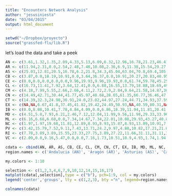 ```yaml
---
title: "Encounters Network Analysis"
author: "jesusiniesta"
date: "03/04/2015"
output: html_document
---
```


```r
setwd("~/Dropbox/proyecto")
source("grassfed-flu/lib.R")
```

let's load the data and take a peek

```r
AN <- c(3.61,1.32,1.35,2.09,4.33,5.13,6.09,6.32,12.96,16.78,21.23,46.41,46.5,33.7,97.63,239.33,304.45,262.86,230.23,179.96,135.33,76.17,47.09,30.34)
AR <- c(11.94,2.31,0.0,2.54,2.48,7.48,10.08,2.36,6.9,11.38,15.54,29.27,28.1,20.61,32.35,172.43,402.94,498.29,300.5,235.31,268.23,157.66,91.77,44.71)
AS <- c(25.03,12.81,20.5,16.78,6.2,21.8,34.3,45.04,63.04,70.8,69.4,105.44,92.87,189.87,270.8,467.97,514.88,439.96,284.2,183.82,142.01,101.22,121.59,90.25)
CB <- c(3.87,0.0,18.19,10.91,0.0,3.64,36.37,0.0,10.91,20.27,20.83,40.95,16.67,31.76,119.7,218.25,217.98,272.81,203.7,204.92,123.67,116.4,99.97,32.74)
CE <- c(0.0,0.0,0.0,0.0,0.0,9.96,19.93,9.96,19.93,0.0,61.74,59.78,45.25,34.53,72.32,96.43,239.12,139.48,259.04,132.59,59.78,39.85,31.76,10.59)
CL <- c(16.73,11.41,7.92,3.64,12.41,0.0,6.88,16.55,13.79,18.88,18.69,49.94,13.77,45.77,56.97,408.27,594.5,597.1,407.17,352.36,200.05,131.31,54.17,26.92)
CM <- c(4.18,7.99,5.55,2.66,2.66,4.11,2.72,2.9,2.84,9.64,21.58,14.87,30.81,39.17,166.44,352.05,399.88,448.14,371.26,293.65,193.8,172.7,113.49,36.82)
CN <- c(14.49,42.71,30.44,41.77,45.97,48.68,28.65,61.35,66.77,36.46,47.41,59.37,12.6,NA,109.18,186.97,217.88,280.41,225.26,263.88,253.38,203.87,265.1,205.33)
CT <- c(14.39,32.3,24.98,36.91,24.0,23.02,44.97,27.24,44.71,34.93,37.59,29.89,5.29,21.44,51.75,109.43,182.7,240.34,346.07,429.1,395.84,329.26,248.21,131.67)
EX <- c(NA,NA,6.67,41.8,37.45,41.82,19.42,24.49,50.93,NA,40.59,80.31,NA,27.35,165.61,267.62,488.33,511.86,377.02,202.69,236.82,146.8,70.94,50.25)
IB <- c(0.0,8.08,10.41,7.78,4.84,4.09,0.0,6.86,18.39,11.94,11.81,20.41,14.38,9.84,21.06,66.33,94.42,174.07,179.05,228.2,152.26,131.66,90.61,71.96)
MD <- c(4.51,5.8,7.93,6.21,2.46,7.12,12.04,11.99,9.56,11.98,29.33,33.96,32.9,51.16,77.17,170.88,256.65,289.86,215.12,116.0,92.1,70.86,36.56,25.77)
ML <- c(6.16,6.68,6.68,0.0,7.34,14.67,7.34,22.01,10.08,29.93,43.27,40.87,0.0,13.31,66.57,257.97,340.73,251.85,211.24,168.99,83.37,100.04,55.58,16.67)
NC <- c(1.97,1.97,19.68,11.81,12.89,8.93,8.93,15.87,8.93,13.89,10.91,7.94,7.94,19.84,80.25,124.84,338.84,318.04,321.01,338.84,261.56,255.62,127.81,109.98)
PV <- c(3.42,15.79,7.52,9.11,7.43,13.71,24.2,9.97,4.88,10.82,17.21,21.06,23.53,11.5,50.75,236.54,391.98,549.9,417.15,365.23,216.47,209.29,133.37,109.27)
RI <- c(7.78,3.89,3.89,15.55,23.33,27.75,3.89,27.22,11.66,31.11,31.11,38.88,38.88,31.33,108.87,229.4,272.17,276.06,248.76,234.96,270.21,227.13,139.97,103.44)
VC <- c(2.09,0.0,9.16,5.47,0.0,0.0,7.16,1.73,10.51,10.9,4.93,1.74,1.94,23.52,42.26,86.93,177.82,328.84,179.13,184.16,111.64,65.42,32.16,21.64)

cdata <- cbind(AN, AR, AS, CB, CE, CL, CM, CN, CT, EX, IB, MD, ML, NC, PV, RI, VC)
region.names <- c('Andalucia (AN)', 'Aragón (AR)', 'Asturias (AS)', 'Cantabria (CB)', 'Ceuta (CE)', 'Castilla y León (CL)', 'Castilla-La Mancha (CM)', 'Canarias (CN)', 'Cataluña (CT)', 'Extremadura (EX)', 'Baleares (IB)', 'Madrid (MD)', 'Melilla (ML)', 'Navarra (NC)', 'País Vasco (PV)', 'La Rioja (RI)', 'C. Valenciana (VC)' )

my.colors <- 1:10

selection <- c(1,2,3,4,6,7,9,10,12,14,15,16,17) 
matplot(cdata[,selection],type = c("b"), pch=1:9, col = my.colors)
legend('center','groups', lty = c(1,2,3), bty ="n", legend=region.names[selection], pch=1:9, col=my.colors)

colnames(cdata)
```

